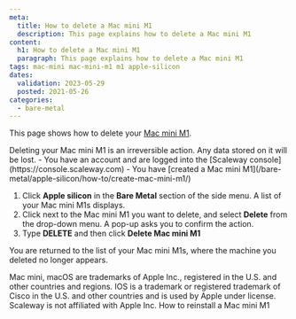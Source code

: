 ```yaml
---
meta:
  title: How to delete a Mac mini M1
  description: This page explains how to delete a Mac mini M1
content:
  h1: How to delete a Mac mini M1
  paragraph: This page explains how to delete a Mac mini M1
tags: mac-mini mac-mini-m1 m1 apple-silicon
dates:
  validation: 2023-05-29
  posted: 2021-05-26
categories:
  - bare-metal
---
```


This page shows how to delete your [Mac mini M1](/bare-metal/apple-silicon/concepts/#mac-mini-m1).

<Macro id="iam-requirements" />

<Message type="important">
  Deleting your Mac mini M1 is an irreversible action. Any data stored on it will be lost.
</Message>

<Message type="requirement">
  - You have an account and are logged into the [Scaleway console](https://console.scaleway.com)
  - You have [created a Mac mini M1](/bare-metal/apple-silicon/how-to/create-mac-mini-m1/)
</Message>

1. Click **Apple silicon** in the **Bare Metal** section of the side menu. A list of your Mac mini M1s displays.
    <Lightbox src="scaleway-m1-list.webp" alt="" />
2. Click <Icon name="more" /> next to the Mac mini M1 you want to delete, and select **Delete** from the drop-down menu. A pop-up asks you to confirm the action.
3. Type **DELETE** and then click **Delete Mac mini M1**

You are returned to the list of your Mac mini M1s, where the machine you deleted no longer appears.

<Message type="note">
  Mac mini, macOS are trademarks of Apple Inc., registered in the U.S. and other countries and regions. IOS is a trademark or registered trademark of Cisco in the U.S. and other countries and is used by Apple under license. Scaleway is not affiliated with Apple Inc.
</Message> 

<Navigation title="See Also">
  <PreviousButton to="/bare-metal/apple-silicon/how-to/reinstall-mac-mini-m1/">How to reinstall a Mac mini M1</PreviousButton>
</Navigation>
